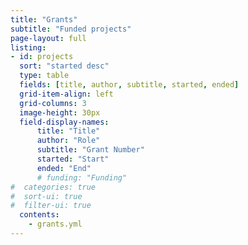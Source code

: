 ```yaml
---
title: "Grants"
subtitle: "Funded projects"
page-layout: full
listing: 
- id: projects
  sort: "started desc"
  type: table
  fields: [title, author, subtitle, started, ended]
  grid-item-align: left
  grid-columns: 3
  image-height: 30px
  field-display-names: 
      title: "Title"
      author: "Role"
      subtitle: "Grant Number"
      started: "Start"
      ended: "End"
      # funding: "Funding"
#  categories: true
#  sort-ui: true
#  filter-ui: true
  contents: 
    - grants.yml 
---
```


::: {#grants}
:::
